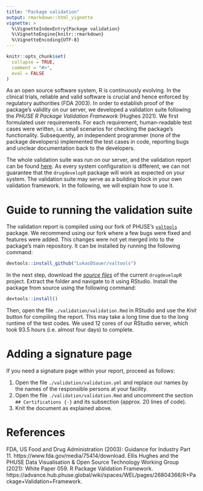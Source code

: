 ---
title: "Package validation"
output: rmarkdown::html_vignette
vignette: >
  %\VignetteIndexEntry{Package validation}
  %\VignetteEngine{knitr::rmarkdown}
  %\VignetteEncoding{UTF-8}
---

```{r, include = FALSE}
knitr::opts_chunk$set(
  collapse = TRUE,
  comment = "#>",
  eval = FALSE
)
```

As an open source software system, R is continuously evolving. In the clinical trials, reliable and valid software is crucial and hence enforced by regulatory authorities (FDA 2003). In order to establish proof of the package's validity on our server, we developed a validation suite following the *PHUSE R Package Validation Framework* (Hughes 2021). We first formulated user requirements. For each requirement, human-readable test cases were written, i.e. small scenarios for checking the package's functionality. Subsequently, an independent programmer (none of the package developers) implemented the test cases in code, reporting bugs and unclear documentation back to the developers.

The whole validation suite was run on our server, and the validation report can be found [here](https://github.com/Sterniii3/drugdevelopR/blob/af99e25108d47b79bb0718b393ca90c9bbe188de/validation/validation.pdf). As every system configuration is different, we can not guarantee that the `drugdevelopR` package will work as expected on your system. The validation suite may serve as a building block in your own validation framework. In the following, we will explain how to use it.

# Guide to running the validation suite

The validation report is compiled using our fork of PHUSE's [`valtools`](https://github.com/LukasDSauer/valtools) package. We recommend using our fork where a few bugs were fixed and features were added. This changes were not yet merged into to the package's main repository. It can be installed by running the following command:

```{r}
devtools::install_github("LukasDSauer/valtools")
```

In the next step, download the [*source files*](https://github.com/Sterniii3/drugdevelopR/archive/refs/heads/master.zip) of the current `drugdevelopR` project. Extract the folder and navigate to it using RStudio. Install the package from source using the following command:

```{r}
devtools::install()
```

Then, open the file `./validation/validation.Rmd` in RStudio and use the *Knit* button for compiling the report. This may take a long time due to the long runtime of the test codes. We used 12 cores of our RStudio server, which took 93.5 hours (i.e. almost four days) to complete.

# Adding a signature page

If you need a signature page within your report, proceed as follows:

1. Open the file `./validation/validation.yml` and replace our names by the names of the responsible persons at your facility.
2. Open the file `./validation/validation.Rmd` and uncomment the section `## Certifications {-}` and its subsection (approx. 20 lines of code).
3. Knit the document as explained above.

# References

FDA, US Food and Drug Administration (2003): Guidance for Industry Part 11. https://www.fda.gov/media/75414/download.
Ellis Hughes and the PHUSE Data Visualisation & Open Source Technology Working Group (2021): White Paper 059. R Package Validation Framework. https://advance.hub.phuse.global/wiki/spaces/WEL/pages/26804366/R+Package+Validation+Framework.